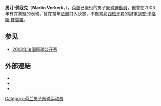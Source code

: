 {{Infobox 网球
|姓名=Martin Verkerk
|image=[[File:Martin_Verkerk.JPG|249px]]
|国籍=荷蘭
|出生日期=1978年10月31日
|出生地=荷蘭[[萊德多普|萊德多普]]
|居住地=荷蘭Alphen aan den Rijn
|身高=195cm
|体重=89kg
|持拍手=右
|反拍=
|转职业年=1996年
|球拍=
|球衣=
|球鞋=
|单打最高排名=14 (2003年)
|双打最高排名=45 (2003年)
|现单打排名=已退役
|现双打排名=已退役
|单打冠军头衔=2
|双打冠军头衔=0
|职业战绩=59胜66负 (单打)
|奖金=1,491,379美元
|澳网最好成绩=男單第一輪（2003，2004）
|法网最好成绩=男單亞軍（2003）
|温网最好成绩=男單第二輪（2004）
|美网最好成绩=男單第二輪（2003）
|大满贯个数=（单打0个）
|奥运会最好成绩=沒有參賽
}}
'''馬汀·佛寇克'''（'''Martin Verkerk'''，{{bd|1978年|10月31日}}），[[荷蘭|荷蘭]]已退役的男子[[網球|網球]][[運動員|運動員]]，他曾在2003年有其驚豔的表現，曾在當年[[2003年法國網球公開賽|法網]]打入決賽，不敵當屆[[西班牙|西班牙]]籍的冠軍[[胡安·卡洛斯·費雷羅|胡安·卡洛斯·費雷羅]]。

== 参见 ==
*[[2003年法国网球公开赛|2003年法国网球公开赛]]

== 外部連結 ==
* {{ATP|id=V232}}
* {{ITF Profile|id=10017585}}
* {{DavisCupplayerlink|id=10017585}}

{{网球人物小作品}}

{{DEFAULTSORT:Verkerk, Martin}}

[[Category:荷兰男子网球运动员|Category:荷兰男子网球运动员]]